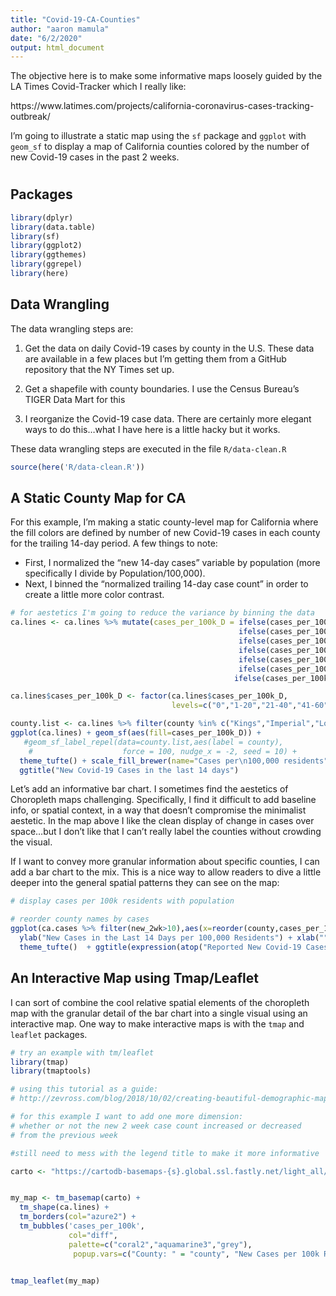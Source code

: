 ```yaml
---
title: "Covid-19-CA-Counties"
author: "aaron mamula"
date: "6/2/2020"
output: html_document
---
```


The objective here is to make some informative maps loosely guided by the LA Times Covid-Tracker which I really like:

https://www.latimes.com/projects/california-coronavirus-cases-tracking-outbreak/

I'm going to illustrate a static map using the ```sf``` package and ```ggplot``` with ```geom_sf``` to display a map of California counties colored by the number of new Covid-19 cases in the past 2 weeks.

# {.tabset .tabset-fade .tabset-pills}

## Packages

```r
library(dplyr)
library(data.table)
library(sf)
library(ggplot2)
library(ggthemes)
library(ggrepel)
library(here)
```

## Data Wrangling

The data wrangling steps are:

1. Get the data on daily Covid-19 cases by county in the U.S. These data are available in a few places but I'm getting them from a GitHub repository that the NY Times set up.

2. Get a shapefile with county boundaries. I use the Census Bureau's TIGER Data Mart for this

3. I reorganize the Covid-19 case data. There are certainly more elegant ways to do this...what I have here is a little hacky but it works.

These data wrangling steps are executed in the file ```R/data-clean.R```

```r
source(here('R/data-clean.R'))
```


## A Static County Map for CA

For this example, I'm making a static county-level map for California where the fill colors are defined by number of new Covid-19 cases in each county for the trailing 14-day period. A few things to note:

* First, I normalized the "new 14-day cases" variable by population (more specifically I divide by Population/100,000).
* Next, I binned the "normalized trailing 14-day case count" in order to create a little more color contrast.

```r
# for aestetics I'm going to reduce the variance by binning the data
ca.lines <- ca.lines %>% mutate(cases_per_100k_D = ifelse(cases_per_100k == 0 ,0,
                                                   ifelse(cases_per_100k>0 & cases_per_100k<21,"1-20",
                                                   ifelse(cases_per_100k>20 & cases_per_100k<41,"21-40",
                                                   ifelse(cases_per_100k>40 & cases_per_100k<61,"41-60",
                                                   ifelse(cases_per_100k>60 & cases_per_100k<81,"61-80",
                                                   ifelse(cases_per_100k>80 & cases_per_100k<101,"81-100",
                                                  ifelse(cases_per_100k>100,">100",NA))))))))

ca.lines$cases_per_100k_D <- factor(ca.lines$cases_per_100k_D,
                                    levels=c("0","1-20","21-40","41-60","61-80","81-100",">100"))

county.list <- ca.lines %>% filter(county %in% c("Kings","Imperial","Los Angeles"))
ggplot(ca.lines) + geom_sf(aes(fill=cases_per_100k_D)) + 
   #geom_sf_label_repel(data=county.list,aes(label = county),
    #                    force = 100, nudge_x = -2, seed = 10) + 
  theme_tufte() + scale_fill_brewer(name="Cases per\n100,000 residents") +
  ggtitle("New Covid-19 Cases in the last 14 days")
```

Let's add an informative bar chart. I sometimes find the aestetics of Choropleth maps challenging. Specifically, I find it difficult to add baseline info, or spatial context, in a way that doesn't compromise the minimalist aestetic. In the map above I like the clean display of change in cases over space...but I don't like that I can't really label the counties without crowding the visual.

If I want to convey more granular information about specific counties, I can add a bar chart to the mix. This is a nice way to allow readers to dive a little deeper into the general spatial patterns they can see on the map:  
```r
# display cases per 100k residents with population 

# reorder county names by cases
ggplot(ca.cases %>% filter(new_2wk>10),aes(x=reorder(county,cases_per_100k),y=cases_per_100k)) + geom_bar(stat='identity') + coord_flip() + 
  ylab("New Cases in the Last 14 Days per 100,000 Residents") + xlab("")  + 
  theme_tufte()  + ggtitle(expression(atop("Reported New Covid-19 Cases by CA County 7/20/2020-8/3/2020", atop(italic("Counties reporting > 10 new cases only"), ""))))
```

## An Interactive Map using Tmap/Leaflet

I can sort of combine the cool relative spatial elements of the choropleth map with the granular detail of the bar chart into a single visual using an interactive map. One way to make interactive maps is with the ```tmap``` and ```leaflet``` packages.

```r
# try an example with tm/leaflet
library(tmap)
library(tmaptools)

# using this tutorial as a guide:
# http://zevross.com/blog/2018/10/02/creating-beautiful-demographic-maps-in-r-with-the-tidycensus-and-tmap-packages/#part-2-creating-beautiful-maps-with-tmap

# for this example I want to add one more dimension:
# whether or not the new 2 week case count increased or decreased
# from the previous week

#still need to mess with the legend title to make it more informative

carto <- "https://cartodb-basemaps-{s}.global.ssl.fastly.net/light_all/{z}/{x}/{y}{r}.png"


my_map <- tm_basemap(carto) +
  tm_shape(ca.lines) + 
  tm_borders(col="azure2") + 
  tm_bubbles('cases_per_100k',
             col="diff",
             palette=c("coral2","aquamarine3","grey"),
              popup.vars=c("County: " = "county", "New Cases per 100k Residents: " = "cases_per_100k")) 


tmap_leaflet(my_map)
```
